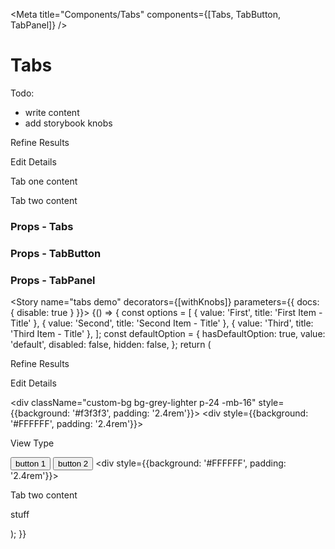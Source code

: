 

<Meta title="Components/Tabs" components={[Tabs, TabButton, TabPanel]} />

# Tabs

Todo:
  * write content
  * add storybook knobs


<Preview>
  <Story name="tabs">
    <Tabs startingTab="refine-results-1" bordered>
      <TabButton name="refine-results-1"><p>Refine Results</p></TabButton>
      <TabButton name="edit-details-1"><p>Edit Details</p></TabButton>
      <TabPanel name="refine-results-1">
        <div className="bg-off-white p-16">
          <p>Tab one content</p>
        </div>
      </TabPanel>
      <TabPanel name="edit-details-1">
        <div className="bg-off-white p-16">
          <p>Tab two content</p>
        </div>
      </TabPanel>
    </Tabs>
  </Story>
</Preview>

### Props - Tabs
<Props of={Tabs} />

### Props - TabButton
<Props of={TabButton} />

### Props - TabPanel
<Props of={TabPanel} />

<Story name="tabs demo" decorators={[withKnobs]} parameters={{ docs: { disable: true } }}>
  {() => {
    const options = [
      { value: 'First', title: 'First Item - Title' },
      { value: 'Second', title: 'Second Item - Title' },
      { value: 'Third', title: 'Third Item - Title' },
    ];
    const defaultOption = {
      hasDefaultOption: true,
      value: 'default',
      disabled: false,
      hidden: false,
    };
    return (
      <Container>
        <Row>
          <Column offset="1" cols="8">
            <Tabs startingTab="refine-results-1" bordered minHeight="500px">
              <TabButton name="refine-results-1"><p>Refine Results</p></TabButton>
              <TabButton name="edit-details-1"><p>Edit Details</p></TabButton>
              <TabPanel name="refine-results-1">
                <div className="custom-bg bg-grey-lighter p-24 -mb-16" style={{background: '#f3f3f3', padding: '2.4rem'}}>
                  <Dropdown id="input-one" value="First" options={options} supportingElements required label="Dropdown Label" defaultOption={defaultOption} />
                </div>
                <div style={{background: '#FFFFFF', padding: '2.4rem'}}>
                  <p>View Type</p>
                  <Button id="secondary-btn01" variant="secondary" >
                    button 1
                  </Button>
                  <Button id="secondary-btn02" variant="secondary" >
                    button 2
                  </Button>
                </div>
              </TabPanel>
              <TabPanel name="edit-details-1">
                <div style={{background: '#FFFFFF', padding: '2.4rem'}}>
                  <p>Tab two content</p>
                  <p>stuff</p>
                </div>
              </TabPanel>
            </Tabs>
          </Column>
        </Row>
      </Container>
    );
  }}
</Story>
